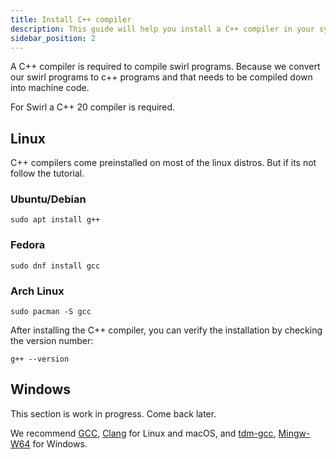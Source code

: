 ```yaml
---
title: Install C++ compiler
description: This guide will help you install a C++ compiler in your system.
sidebar_position: 2
---
```



A C++ compiler is required to compile swirl programs. Because we convert our swirl programs to c++ programs and that needs to be compiled down into machine code.

For Swirl a C++ 20 compiler is required.

## Linux

C++ compilers come preinstalled on most of the linux distros. But if its not follow the tutorial.

### Ubuntu/Debian

```shell
sudo apt install g++
```

### Fedora

```shell
sudo dnf install gcc
```

### Arch Linux

```shell
sudo pacman -S gcc
```

After installing the C++ compiler, you can verify the installation by checking the version number:

```shell
g++ --version
```

## Windows

<Admonition type="caution" icon="🚧" title="Work in progress">
  <p>
    This section is work in progress. Come back later. 
  </p>
</Admonition>



We recommend [GCC](https://gcc.gnu.org/), [Clang](https://clang.llvm.org/) for Linux and macOS,
and [tdm-gcc](https://jmeubank.github.io/tdm-gcc/), [Mingw-W64](https://mingw-w64.org/) for Windows.
